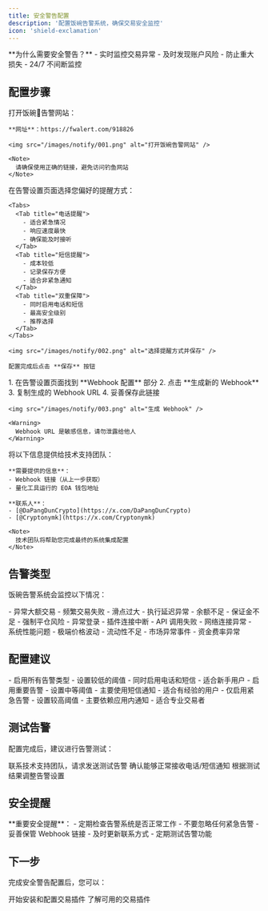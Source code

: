 ```yaml
---
title: 安全警告配置
description: '配置饭碗告警系统，确保交易安全监控'
icon: 'shield-exclamation'
---
```


<Info>
**为什么需要安全警告？**
- 实时监控交易异常
- 及时发现账户风险
- 防止重大损失
- 24/7 不间断监控
</Info>

## 配置步骤

<Steps>
  <Step title="访问告警网站">
    打开饭碗🥣告警网站：

    **网址**：https://fwalert.com/918826

    <img src="/images/notify/001.png" alt="打开饭碗告警网站" />

    <Note>
      请确保使用正确的链接，避免访问钓鱼网站
    </Note>
  </Step>
  
  <Step title="选择提醒方式">
    在告警设置页面选择您偏好的提醒方式：
    
    <Tabs>
      <Tab title="电话提醒">
        - 适合紧急情况
        - 响应速度最快
        - 确保能及时接听
      </Tab>
      <Tab title="短信提醒">
        - 成本较低
        - 记录保存方便
        - 适合非紧急通知
      </Tab>
      <Tab title="双重保障">
        - 同时启用电话和短信
        - 最高安全级别
        - 推荐选择
      </Tab>
    </Tabs>

    <img src="/images/notify/002.png" alt="选择提醒方式并保存" />

    配置完成后点击 **保存** 按钮
  </Step>
  
  <Step title="生成 Webhook">
    1. 在告警设置页面找到 **Webhook 配置** 部分
    2. 点击 **生成新的 Webhook**
    3. 复制生成的 Webhook URL
    4. 妥善保存此链接

    <img src="/images/notify/003.png" alt="生成 Webhook" />

    <Warning>
      Webhook URL 是敏感信息，请勿泄露给他人
    </Warning>
  </Step>
  
  <Step title="提供配置信息">
    将以下信息提供给技术支持团队：
    
    **需要提供的信息**：
    - Webhook 链接（从上一步获取）
    - 量化工具运行的 EOA 钱包地址
    
    **联系人**：
    - [@DaPangDunCrypto](https://x.com/DaPangDunCrypto)
    - [@Cryptonymk](https://x.com/Cryptonymk)
    
    <Note>
      技术团队将帮助您完成最终的系统集成配置
    </Note>
  </Step>
</Steps>

## 告警类型

饭碗告警系统会监控以下情况：

<CardGroup cols={2}>
  <Card title="交易异常" icon="exclamation">
    - 异常大额交易
    - 频繁交易失败
    - 滑点过大
    - 执行延迟异常
  </Card>
  <Card title="账户风险" icon="shield">
    - 余额不足
    - 保证金不足
    - 强制平仓风险
    - 异常登录
  </Card>
  <Card title="系统状态" icon="server">
    - 插件连接中断
    - API 调用失败
    - 网络连接异常
    - 系统性能问题
  </Card>
  <Card title="市场风险" icon="chart-line-down">
    - 极端价格波动
    - 流动性不足
    - 市场异常事件
    - 资金费率异常
  </Card>
</CardGroup>

## 配置建议

<Tabs>
  <Tab title="保守型">
    - 启用所有告警类型
    - 设置较低的阈值
    - 同时启用电话和短信
    - 适合新手用户
  </Tab>
  <Tab title="平衡型">
    - 启用重要告警
    - 设置中等阈值
    - 主要使用短信通知
    - 适合有经验的用户
  </Tab>
  <Tab title="激进型">
    - 仅启用紧急告警
    - 设置较高阈值
    - 主要依赖应用内通知
    - 适合专业交易者
  </Tab>
</Tabs>

## 测试告警

配置完成后，建议进行告警测试：

<Steps>
  <Step title="请求测试">
    联系技术支持团队，请求发送测试告警
  </Step>
  <Step title="验证接收">
    确认能够正常接收电话/短信通知
  </Step>
  <Step title="调整设置">
    根据测试结果调整告警设置
  </Step>
</Steps>

## 安全提醒

<Warning>
**重要安全提醒**：
- 定期检查告警系统是否正常工作
- 不要忽略任何紧急告警
- 妥善保管 Webhook 链接
- 及时更新联系方式
- 定期测试告警功能
</Warning>

## 下一步

完成安全警告配置后，您可以：

<CardGroup cols={2}>
  <Card title="安装插件" icon="download" href="/getting-started/installation">
    开始安装和配置交易插件
  </Card>
  <Card title="查看插件列表" icon="list" href="/products/edgex-variational">
    了解可用的交易插件
  </Card>
</CardGroup>
